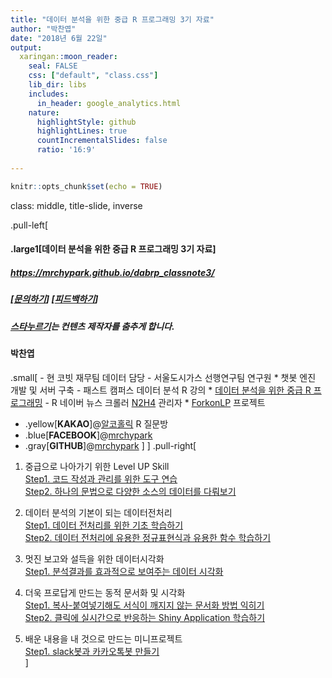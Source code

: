 ```yaml
---
title: "데이터 분석을 위한 중급 R 프로그래밍 3기 자료"
author: "박찬엽"
date: "2018년 6월 22일"
output:
  xaringan::moon_reader:
    seal: FALSE
    css: ["default", "class.css"]
    lib_dir: libs
    includes:
      in_header: google_analytics.html
    nature:
      highlightStyle: github
      highlightLines: true
      countIncrementalSlides: false
      ratio: '16:9'
      
---
```


```r
knitr::opts_chunk$set(echo = TRUE)
```

class: middle, title-slide, inverse

.pull-left[

#### .large1[데이터 분석을 위한 중급 R 프로그래밍 3기 자료]
##### <https://mrchypark.github.io/dabrp_classnote3/>

##### [[문의하기](http://pf.kakao.com/_RXANd)] [[피드백하기](https://github.com/mrchypark/dabrp_classnote3/issues/new)]
##### [스타누르기](https://github.com/mrchypark/dabrp_classnote3)는 컨텐츠 제작자를 춤추게 합니다.

#### 박찬엽    
.small[
- 현 코빗 재무팀 데이터 담당
- 서울도시가스 선행연구팀 연구원
  * 챗봇 엔진 개발 및 서버 구축
- 패스트 캠퍼스 데이터 분석 R 강의
  * [데이터 분석을 위한 중급 R 프로그래밍](http://www.fastcampus.co.kr/data_camp_dabrp/)
- R 네이버 뉴스 크롤러 [N2H4](https://github.com/forkonlp/N2H4) 관리자
  * [ForkonLP](https://forkonlp.github.io/) 프로젝트


- .yellow[**KAKAO**]@[알코홀릭](http://pf.kakao.com/_RXANd) R 질문방
- .blue[**FACEBOOK**]@[mrchypark](https://www.facebook.com/mrchypark)
- .gray[**GITHUB**]@[mrchypark](https://github.com/mrchypark)
]
]
.pull-right[
1. 중급으로 나아가기 위한 Level UP Skill    
	[Step1. 코드 작성과 관리를 위한 도구 연습](https://mrchypark.github.io/dabrp_classnote3/class1)    
	[Step2. 하나의 문법으로 다양한 소스의 데이터를 다뤄보기](https://mrchypark.github.io/dabrp_classnote3/class2)    

2. 데이터 분석의 기본이 되는 데이터전처리    
  [Step1. 데이터 전처리를 위한 기초 학습하기](https://mrchypark.github.io/dabrp_classnote3/class3)    
  [Step2. 데이터 전처리에 유용한 정규표현식과 유용한 함수 학습하기](https://mrchypark.github.io/dabrp_classnote3/class4)    

3. 멋진 보고와 설득을 위한 데이터시각화    
  [Step1. 분석결과를 효과적으로 보여주는 데이터 시각화](https://mrchypark.github.io/dabrp_classnote3/class5)    

4. 더욱 프로답게 만드는 동적 문서화 및 시각화    
  [Step1. 복사-붙여넣기해도 서식이 깨지지 않는 문서화 방법 익히기](https://mrchypark.github.io/dabrp_classnote3/class6)    
  [Step2. 클릭에 실시간으로 반응하는 Shiny Application 학습하기](https://mrchypark.github.io/dabrp_classnote3/class8)    
  
5. 배운 내용을 내 것으로 만드는 미니프로젝트    
  [Step1. slack봇과 카카오톡봇 만들기](https://mrchypark.github.io/dabrp_classnote3/class7)    
]
